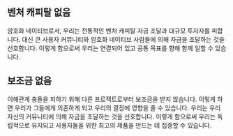 ## 벤처 캐피탈 없음

<div className="h-2"/>

암호화 네이티브로서, 우리는 전통적인 벤처 캐피탈 자금 조달과 대규모 투자자를 피합니다. 대신 큰 사용자 커뮤니티와 암호화 네이티브 사람들에 의해 자금을 조달하는 것을 선호합니다. 이렇게 함으로써 우리는 연결되어 있고 공통 목표를 향해 함께 일할 수 있습니다.

<div className="h-4"/>

## 보조금 없음

<div className="h-2"/>

이해관계 충돌을 피하기 위해 다른 프로젝트로부터 보조금을 받지 않습니다. 이렇게 하면 우리가 그들에게 의존하게 되고 우리의 결정에 영향을 줄 수 있습니다. 우리는 우리 자신의 커뮤니티에 의해 자금을 조달하는 것을 선호합니다. 이렇게 함으로써 우리는 독립적으로 유지되고 사용자들을 위한 최고의 제품을 만드는 데 집중할 수 있습니다.

